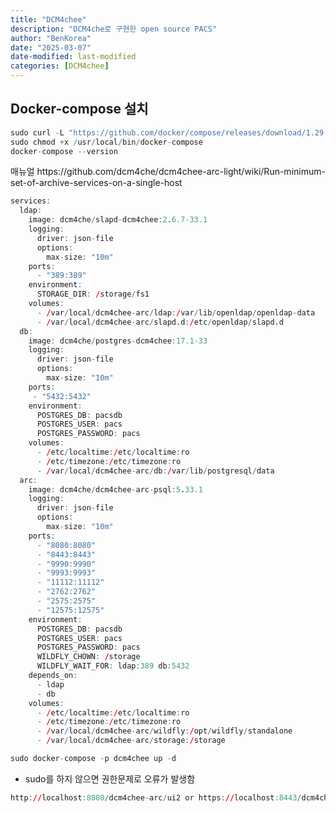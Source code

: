 ```yaml
---
title: "DCM4chee"
description: "DCM4che로 구현한 open source PACS"
author: "BenKorea"
date: "2025-03-07"
date-modified: last-modified
categories: [DCM4chee]
---
```


## Docker-compose 설치

```r
sudo curl -L "https://github.com/docker/compose/releases/download/1.29.2/docker-compose-$(uname -s)-$(uname -m)" -o /usr/local/bin/docker-compose
sudo chmod +x /usr/local/bin/docker-compose
docker-compose --version
```

매뉴얼 https://github.com/dcm4che/dcm4chee-arc-light/wiki/Run-minimum-set-of-archive-services-on-a-single-host

```r
services:
  ldap:
    image: dcm4che/slapd-dcm4chee:2.6.7-33.1
    logging:
      driver: json-file
      options:
        max-size: "10m"
    ports:
      - "389:389"
    environment:
      STORAGE_DIR: /storage/fs1
    volumes:
      - /var/local/dcm4chee-arc/ldap:/var/lib/openldap/openldap-data
      - /var/local/dcm4chee-arc/slapd.d:/etc/openldap/slapd.d
  db:
    image: dcm4che/postgres-dcm4chee:17.1-33
    logging:
      driver: json-file
      options:
        max-size: "10m"
    ports:
     - "5432:5432"
    environment:
      POSTGRES_DB: pacsdb
      POSTGRES_USER: pacs
      POSTGRES_PASSWORD: pacs
    volumes:
      - /etc/localtime:/etc/localtime:ro
      - /etc/timezone:/etc/timezone:ro
      - /var/local/dcm4chee-arc/db:/var/lib/postgresql/data
  arc:
    image: dcm4che/dcm4chee-arc-psql:5.33.1
    logging:
      driver: json-file
      options:
        max-size: "10m"
    ports:
      - "8080:8080"
      - "8443:8443"
      - "9990:9990"
      - "9993:9993"
      - "11112:11112"
      - "2762:2762"
      - "2575:2575"
      - "12575:12575"
    environment:
      POSTGRES_DB: pacsdb
      POSTGRES_USER: pacs
      POSTGRES_PASSWORD: pacs
      WILDFLY_CHOWN: /storage
      WILDFLY_WAIT_FOR: ldap:389 db:5432
    depends_on:
      - ldap
      - db
    volumes:
      - /etc/localtime:/etc/localtime:ro
      - /etc/timezone:/etc/timezone:ro
      - /var/local/dcm4chee-arc/wildfly:/opt/wildfly/standalone
      - /var/local/dcm4chee-arc/storage:/storage
```

```r
sudo docker-compose -p dcm4chee up -d
```

-   sudo를 하지 않으면 권한문제로 오류가 발생함

```r
http://localhost:8080/dcm4chee-arc/ui2 or https://localhost:8443/dcm4chee-arc/ui2:
```
